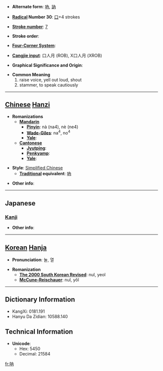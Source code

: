* '''Alternate form''': [[吶]], [[訥]]

* '''[[Wiktionary:Chinese radical index| Radical]] Number 30''': [[Wiktionary:Chinese radical index 口|口]]+4 strokes

* '''[[Wiktionary:Chinese total strokes index|Stroke number]]''': [[Wiktionary:Chinese total strokes index 7|7]]

* '''Stroke order''': 

* '''[[Wiktionary:Chinese four corner index|Four-Corner System]]''': 

* '''[[Wiktionary:Chinese Cangjie index|Cangjie input]]''': 口人月 (ROB), X口人月 (XROB)

* '''Graphical Significance and Origin''': 

* '''Common Meaning'''
*# raise voice, yell out loud, shout
*# stammer, to speak cautiously


----

== [[Chinese]] [[Hanzi]] ==

* '''Romanizations'''
** '''[[Mandarin]]'''
*** '''[[Pinyin]]''': nà (na4), nè (ne4)
*** '''[[Wade-Giles]]''': na<sup>4</sup>, no<sup>4</sup>
*** '''[[Yale]]''': 
** '''[[Cantonese]]'''
*** '''[[Jyutping]]''':
*** '''[[Penkyamp]]''': 
*** '''[[Yale]]''': 

* '''Style''': [[Simplified Chinese]] 
** '''[[Traditional Chinese|Traditional]] equivalent''': [[吶]]

* '''Other info''': 

----

==Japanese==
===[[Kanji]]===
{{kanji|on readings=[[とつ]] (totsu), [[どつ]] (dotsu)
|kun readings=[[どもる]] (domoru)
}}

* '''Other info''':  

----

== [[Korean]] [[Hanja]] ==

* '''Pronunciation''': 눌, 열

* '''Romanization'''
** '''[[The 2000 South Korean Revised Romanization|The 2000 South Korean Revised]]''': nul, yeol
** '''[[McCune-Reischauer]]''': nul, yŏl

----

== Dictionary Information ==

* KangXi: 0181.191
* Hanyu Da Zidian: 10588.140

== Technical Information ==

* '''Unicode''':
** Hex: 5450
** Decimal: 21584

[[fr:呐]]